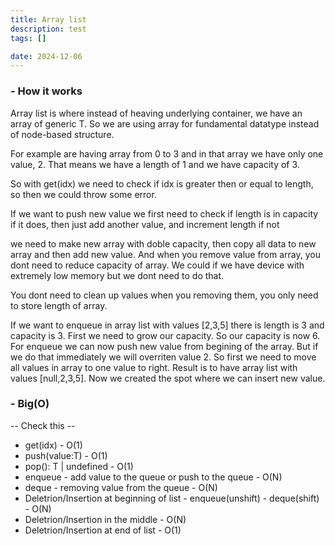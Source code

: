 ```yaml
---
title: Array list
description: test
tags: []

date: 2024-12-06
---
```


<h3 className="text-lg font-semibold">- How it works</h3>

Array list is where instead of heaving underlying container, we have an array of generic T.
So we are using array for fundamental datatype instead of node-based structure.

For example are having array from 0 to 3 and in that array we have only one value, 2. That means we have a length of 1 and we have capacity of 3.

So with get(idx) we need to check if idx is greater then or equal to length, so then we could throw some error.

If we want to push new value we first need to check if length is in capacity if it does, then just add another value, and increment length if not

we need to make new array with doble capacity, then copy all data to new array and then add new value. And when you remove value from array, you dont need to reduce capacity of array. We could if we have device with extremely low memory but we dont need to do that.

You dont need to clean up values when you removing them, you only need to store length of array.

If we want to enqueue in array list with values \[2,3,5\] there is length is 3 and capacity is 3. First we need to grow our capacity. So our capacity is now 6.
For enqueue we can now push new value from begining of the array. But if we do that immediately we will overriten value 2. So first we need to move all values in array to one value to right. Result is to have array list with values \[null,2,3,5\]. Now we created the spot where we can insert new value.

<h3 className="text-lg font-semibold mt-7">- Big(O)</h3>

-- Check this --

- get(idx) - O(1)
- push(value:T) - O(1)
- pop(): T | undefined - O(1)
- enqueue - add value to the queue or push to the queue - O(N)
- deque - removing value from the queue - O(N)
- Deletrion/Insertion at beginning of list - enqueue(unshift) - deque(shift) - O(N)
- Deletrion/Insertion in the middle - O(N)
- Deletrion/Insertion at end of list - O(1)
